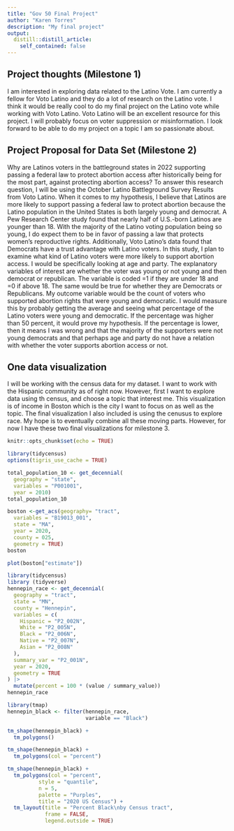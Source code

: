 ```yaml
---
title: "Gov 50 Final Project"
author: "Karen Torres"
description: "My final project"
output:
  distill::distill_article:
    self_contained: false
---
```




## Project thoughts (Milestone 1)

I am interested in exploring data related to the Latino Vote. I am currently a fellow for Voto Latino and they do a lot of research on the Latino vote. I think it would be really cool to do my final project on the Latino vote while working with Voto Latino. Voto Latino will be an excellent resource for this project. I will probably focus on voter suppression or misinformation. I look forward to be able to do my project on a topic I am so passionate about. 

## Project Proposal for Data Set (Milestone 2)

Why are Latinos voters in the battleground states in 2022 supporting passing a federal law to protect abortion access after historically being for the most part, against protecting abortion access? To answer this research question, I will be using the October Latino Battleground Survey Results from Voto Latino. When it comes to my hypothesis,  I believe that Latinos are more likely to support passing a federal law to protect abortion because the Latino population in the United States is both largely young and democrat. A Pew Research Center study found that nearly half of U.S.-born Latinos are younger than 18. With the majority of the Latino voting population being so young, I do expect them to be in favor of passing a law that protects women’s reproductive rights. Additionally, Voto Latino’s data found that Democrats have a trust advantage with Latino voters. In this study, I plan to examine what kind of  Latino voters were more likely to support abortion access. I would be specifically looking at age and party. The explanatory variables of interest are whether the voter was young or not young and then democrat or republican. The variable is coded =1 if they are under 18 and =0 if above 18. The same would be true for whether they are Democrats or Republicans. My outcome variable would be the count of voters who supported abortion rights that were young and democratic. I would measure this by probably getting the average and seeing what percentage of the Latino voters were young and democratic. If the percentage was higher than 50 percent, it would prove my hypothesis. If the percentage is lower, then it means I was wrong and that the majority of the supporters were not young democrats and that perhaps age and party do not have a relation with whether the voter supports abortion access or not. 

## One data visualization 
I will be working with the census data for my dataset. I want to work with the Hispanic community as of right now. However, first I want to explore data using th census, and choose a topic that interest me. This visualization is of income in Boston which is the city I want to focus on as well as the topic. The final visualization I also included is using the cenusus to explore race. My hope is to eventually combine all these moving parts. However, for now I have these two final visualizations for milestone 3. 

```r
knitr::opts_chunk$set(echo = TRUE)
```

```r
library(tidycensus)
options(tigris_use_cache = TRUE)

```

```r
total_population_10 <- get_decennial(
  geography = "state", 
  variables = "P001001",
  year = 2010)
total_population_10
```

```r
boston <-get_acs(geography= "tract",
  variables = "B19013_001",
  state = "MA", 
  year = 2020,
  county = 025,
  geometry = TRUE)
boston
```

```r
plot(boston["estimate"])
```
```r
library(tidycensus)
library (tidyverse)
hennepin_race <- get_decennial(
  geography = "tract",
  state = "MN",
  county = "Hennepin",
  variables = c(
    Hispanic = "P2_002N",
    White = "P2_005N",
    Black = "P2_006N",
    Native = "P2_007N",
    Asian = "P2_008N"
  ),
  summary_var = "P2_001N",
  year = 2020,
  geometry = TRUE
) |>
  mutate(percent = 100 * (value / summary_value))
hennepin_race
```
```r
library(tmap)
hennepin_black <- filter(hennepin_race, 
                         variable == "Black")

tm_shape(hennepin_black) + 
  tm_polygons()
```
```r
tm_shape(hennepin_black) + 
  tm_polygons(col = "percent")
```
```r
tm_shape(hennepin_black) + 
  tm_polygons(col = "percent",
          style = "quantile",
          n = 5,
          palette = "Purples",
          title = "2020 US Census") + 
  tm_layout(title = "Percent Black\nby Census tract",
            frame = FALSE,
            legend.outside = TRUE)
```

